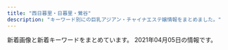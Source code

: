 ```yaml
---
title: "西日暮里・日暮里・鶯谷"
description: "キーワード別にの巨乳アジアン・チャイナエステ嬢情報をまとめました。"
---
```


新着画像と新着キーワードをまとめています。
2021年04月05日の情報です。

<DmmAffiliateIns />
<KeywordTable
  shops={
    [
    {
        "keywords": {
            "D": 8,
            "86": 9,
            "E": 1
        },
        "img_links": [
            "http://esthe-aroma.red/images/cg01.jpg",
            "http://esthe-aroma.red/images/cg07.jpg",
            "http://esthe-aroma.red/images/cg04.jpg",
            "http://esthe-aroma.red/images/r3.jpg",
            "http://esthe-aroma.red/images/kan.jpg",
            "http://esthe-aroma.red/images/rec.png",
            "http://esthe-aroma.red/images/cg02.jpg",
            "http://esthe-aroma.red/images/cg09.jpg",
            "http://esthe-aroma.red/images/cg10.jpg",
            "http://esthe-aroma.red/images/cg08.jpg",
            "http://esthe-aroma.red/images/news.png",
            "http://esthe-aroma.red/images/r4.jpg",
            "http://esthe-aroma.red/images/sruru.jpg",
            "http://esthe-aroma.red/images/staff_s.png",
            "http://esthe-aroma.red/images/r1.jpg",
            "http://esthe-aroma.red/link/menlog.jpg",
            "http://esthe-aroma.red/images/evetop.png",
            "http://esthe-aroma.red/images/precau.png",
            "http://esthe-aroma.red/images/imm.jpg",
            "http://esthe-aroma.red/images/cg03.jpg",
            "http://esthe-aroma.red/images/r2.jpg",
            "http://esthe-aroma.red/images/top.png",
            "http://esthe-aroma.red/images/cg06.jpg"
        ],
        "url": "http://esthe-aroma.red/",
        "name": "\u548c\u5408 \u308f\u3054\u3046",
        "station": "JR\u65e5\u66ae\u91cc\u99c5\u6771\u53e3"
    },
    {
        "keywords": {},
        "station": "JR\u65e5\u66ae\u91cc\u99c5\u6771\u53e3",
        "url": "http://es-minami.com/",
        "name": "\u307f\u306a\u307f",
        "img_links": [
            "http://www.es-minami.com/gals/mika1.jpg",
            "http://www.es-minami.com/images/news.png",
            "http://es-minami.com/images/mobole.png",
            "http://www.es-minami.com/images/sayuri2.jpg",
            "http://www.es-minami.com/img/sayuri2.jpg",
            "http://es-minami.com/images/sayuri1.jpg",
            "http://es-minami.com/images/riri1.jpg",
            "http://www.es-minami.com/images/mika1.jpg",
            "http://es-minami.com/images/yuki1.jpg",
            "http://www.es-minami.com/images/rika1.jpg",
            "http://es-minami.com/gals/riri1.jpg",
            "http://es-minami.com/images/sayuri2.jpg",
            "http://es-minami.com/img/nana1.jpg",
            "http://www.es-minami.com/images/staff-bar.png",
            "http://es-minami.com/img/mika1.jpg",
            "http://www.es-minami.com/gals/sayuri1.jpg",
            "http://es-minami.com/images/pick_staff6.jpg",
            "http://www.es-minami.com/gals/sakura1.jpg",
            "http://es-minami.com/gals/sayuri1.jpg",
            "http://www.es-minami.com/images/mobole.png",
            "http://es-minami.com/images/mika1.jpg",
            "http://www.es-minami.com/gals/nana1.jpg",
            "http://www.es-minami.com/gals/riri1.jpg",
            "http://es-minami.com/img/riri1.jpg",
            "http://www.es-minami.com/img/yuki1.jpg",
            "http://es-minami.com/images/news.png",
            "http://www.es-minami.com/images/yuki1.jpg",
            "http://www.es-minami.com/images/pick_staff6.jpg",
            "http://es-minami.com/gals/yuki1.jpg",
            "http://www.es-minami.com/images/nana1.jpg",
            "http://es-minami.com/gals/nana1.jpg",
            "http://www.es-minami.com/img/mika1.jpg",
            "http://es-minami.com/img/sayuri2.jpg",
            "http://es-minami.com/img/mika2.jpg",
            "http://es-minami.com/images/staff-bar.png",
            "http://es-minami.com/gals/mika2.jpg",
            "http://www.es-minami.com/img/nana1.jpg",
            "http://www.es-minami.com/gals/mika2.jpg",
            "http://www.es-minami.com/img/mika2.jpg",
            "http://www.es-minami.com/gals/sayuri2.jpg",
            "http://es-minami.com/gals/sayuri2.jpg",
            "http://es-minami.com/img/sayuri1.jpg",
            "http://es-minami.com/gals/sakura1.jpg",
            "http://www.es-minami.com/images/mika2.jpg",
            "http://es-minami.com/img/yuki1.jpg",
            "http://es-minami.com/images/rika1.jpg",
            "http://www.es-minami.com/images/sayuri1.jpg",
            "http://www.es-minami.com/gals/rika1.jpg",
            "http://es-minami.com/images/mika2.jpg",
            "http://www.es-minami.com/images/riri1.jpg",
            "http://es-minami.com/images/nana1.jpg",
            "http://www.es-minami.com/img/sayuri1.jpg",
            "http://es-minami.com/gals/mika1.jpg",
            "http://www.es-minami.com/img/riri1.jpg",
            "http://es-minami.com/gals/rika1.jpg",
            "http://www.es-minami.com/gals/yuki1.jpg"
        ]
    },
    {
        "keywords": {},
        "url": "http://reijin.xyz.mn/",
        "img_links": [],
        "name": "\u9e97\u4eba",
        "station": "JR\u65e5\u66ae\u91cc\u99c5\u6771\u53e3"
    },
    {
        "station": "JR\u897f\u65e5\u66ae\u91cc\u99c5",
        "name": "\u706f\u308a\u5c4b",
        "url": "http://chou.ies.bz/",
        "keywords": {},
        "img_links": []
    },
    {
        "keywords": {},
        "img_links": [
            "http://www.relax-mirai.info/images/info02.jpg",
            "http://www.relax-mirai.info/images/m03.jpg",
            "http://www.relax-mirai.info/gals/aki1.jpg",
            "http://www.relax-mirai.info/images/momo1.jpg",
            "http://www.relax-mirai.info/i/images/momo1.jpg",
            "http://www.relax-mirai.info/images/qr.jpg",
            "http://www.relax-mirai.info/i/images/sayuri1.jpg",
            "http://www.relax-mirai.info/i/120/sayuri1.jpg",
            "http://www.relax-mirai.info/gals/risa1.jpg",
            "http://www.relax-mirai.info/images/m02.jpg",
            "http://www.relax-mirai.info/gals/emi1.jpg",
            "http://www.relax-mirai.info/images/info01.jpg",
            "http://www.relax-mirai.info/gals/kaka1.jpg",
            "http://www.relax-mirai.info/images/m04.jpg",
            "http://www.relax-mirai.info/images/sayuri1.jpg",
            "http://www.relax-mirai.info/images/risa1.jpg"
        ],
        "name": "\u672a\u6765",
        "station": "\u65e5\u66ae\u91cc\u99c5\u6771\u53e3",
        "url": "http://www.relax-mirai.info/"
    },
    {
        "name": "\u5065\u7f8e\u5802",
        "station": "JR\u9daf\u8c37\u99c5\u5317\u53e3",
        "url": "http://es-rlx.com/",
        "img_links": [
            "http://es-rlx.com/img/youtube.jpg",
            "http://es-rlx.com/img/ttl_tnew.png",
            "http://es-rlx.com/img/ttl_mobile.png",
            "http://es-rlx.com/pic/top1.jpg",
            "http://es-rlx.com/staff/mai/01.jpg",
            "http://es-rlx.com/pic/top2.jpg",
            "http://es-rlx.com/pic/top3.jpg",
            "http://es-rlx.com/img/access/road02.jpg",
            "http://es-rlx.com/staff/anna/01mb.jpg",
            "http://es-rlx.com/img/access/road01.jpg",
            "http://es-rlx.com/staff/yuki/01.jpg",
            "http://es-rlx.com/i/files/homeimg.jpg",
            "http://es-rlx.com/staff/minami/01.jpg",
            "http://es-rlx.com/img/access/roaddm.png",
            "http://es-rlx.com/staff/sakura/01.jpg",
            "http://es-rlx.com/img/access/road03.jpg",
            "http://es-rlx.com/staff/rumi/01.jpg",
            "http://es-rlx.com/img/ft_tel.png",
            "http://es-rlx.com/staff/yuki/01mb.jpg",
            "http://es-rlx.com/staff/mai/01mb.jpg",
            "http://es-rlx.com/staff/anna/01.jpg",
            "http://es-rlx.com/staff/rumi/01mb.jpg",
            "http://es-rlx.com/img/ttl_staff.png",
            "http://es-rlx.com/staff/minami/01mb.jpg",
            "http://es-rlx.com/img/access/road04.jpg",
            "http://es-rlx.com/pic/head.png",
            "http://es-rlx.com/staff/sakura/01mb.jpg",
            "http://es-rlx.com/img/access/kanban.png",
            "http://es-rlx.com/img/ttl_rec.png"
        ],
        "keywords": {
            "C": 21
        }
    },
    {
        "station": "JR\u9daf\u8c37\u99c5\u5317\u53e3",
        "keywords": {
            "87": 3,
            "D": 12,
            "86": 6,
            "83": 3
        },
        "url": "http://lapis.tyo.cm/",
        "name": "\u30e9\u30d4\u30b9",
        "img_links": [
            "http://lapis.tyo.cm/images/s_blog.jpg",
            "http://lapis.tyo.cm/images/s_link.jpg",
            "http://lapis.tyo.cm/images/nbj3.jpg",
            "http://lapis.tyo.cm/photos/sites/75/2021/01/2021010407562324.jpg",
            "http://lapis.tyo.cm/images/pick_bj3.jpg",
            "http://lapis.tyo.cm/photos/sites/75/2021/01/2021010407562697.jpg",
            "http://lapis.tyo.cm/photos/sites/75/2021/01/2021010407562482.jpg",
            "http://lapis.tyo.cm/images/s_pick.jpg",
            "http://lapis.tyo.cm/photos/sites/75/2021/01/2021010407562290.jpg",
            "http://lapis.tyo.cm/images/pick_bj1.jpg",
            "http://lapis.tyo.cm/images/mobile.jpg",
            "http://lapis.tyo.cm/images/top.png",
            "http://lapis.tyo.cm/images/s_staff.jpg",
            "http://lapis.tyo.cm/images/new.jpg",
            "http://lapis.tyo.cm/images/s_face.jpg",
            "http://lapis.tyo.cm/images/nbj1.jpg"
        ]
    },
    {
        "station": "JR\u65e5\u66ae\u91cc\u99c5\u5357\u53e3",
        "img_links": [
            "http://www.mac-riraku106.xyz/uploads/191008/1-19100Q5451M20.jpg",
            "http://www.mac-riraku106.xyz/uploads/200608/1-20060Q0251EY.jpg",
            "http://www.mac-riraku106.xyz/uploads/190926/1-1Z926131R6102.jpg",
            "http://www.mac-riraku106.xyz/static/picture/tel.png",
            "http://www.mac-riraku106.xyz/uploads/190723/23-1.jpg",
            "http://www.mac-riraku106.xyz/uploads/191219/1-191219124141563.jpg",
            "http://www.mac-riraku106.xyz/static/picture/michi01.png",
            "http://www.mac-riraku106.xyz/uploads/190926/1-1Z926131T2408.jpg",
            "http://www.mac-riraku106.xyz/uploads/190723/30-1.jpg",
            "http://www.mac-riraku106.xyz/static/picture/1.jpg",
            "http://www.mac-riraku106.xyz/uploads/200501/1-200501145002a7.jpg",
            "http://www.mac-riraku106.xyz/uploads/191209/1-191209123459153.jpg",
            "http://www.mac-riraku106.xyz/uploads/191106/1-191106092T0531.jpg",
            "http://www.mac-riraku106.xyz/uploads/191209/1-191209122ZY50.jpg",
            "http://www.mac-riraku106.xyz/uploads/191128/1-19112Q3102OP.jpg",
            "http://www.mac-riraku106.xyz/static/picture/top-img03.png",
            "http://www.mac-riraku106.xyz/uploads/200310/1-20031013091I08.jpg",
            "http://www.mac-riraku106.xyz/uploads/200801/1-200P1110631926.jpg",
            "http://www.mac-riraku106.xyz/static/picture/top-img02.png",
            "http://www.mac-riraku106.xyz/uploads/200317/1-20031G44220J0.jpg",
            "http://www.mac-riraku106.xyz/uploads/190723/10-2.jpg",
            "http://www.mac-riraku106.xyz/uploads/191106/1-191106092S0357.jpg",
            "http://www.mac-riraku106.xyz/uploads/200317/1-20031G44235R7.jpg",
            "http://www.mac-riraku106.xyz/uploads/191008/1-19100Q5453V63.jpg",
            "http://www.mac-riraku106.xyz/static/picture/top-img09.png",
            "http://www.mac-riraku106.xyz/uploads/200501/1-200501125300127.jpg",
            "http://www.mac-riraku106.xyz/uploads/200501/1-200501145011C2.jpg",
            "http://www.mac-riraku106.xyz/uploads/190723/21-1.jpg",
            "http://www.mac-riraku106.xyz/uploads/200818/1-200QQ5535E92.jpg",
            "http://www.mac-riraku106.xyz/uploads/190723/25-1.jpg",
            "http://www.mac-riraku106.xyz/uploads/200818/1-200QQ554231G.jpg",
            "http://www.mac-riraku106.xyz/uploads/190723/1-1.jpg",
            "http://www.mac-riraku106.xyz/static/picture/2.jpg",
            "http://www.mac-riraku106.xyz/uploads/190906/1-1ZZ6125225A4.jpg",
            "http://www.mac-riraku106.xyz/uploads/190723/10-1.jpg",
            "http://www.mac-riraku106.xyz/uploads/190723/34-1.jpg",
            "http://www.mac-riraku106.xyz/uploads/200310/1-200310130925920.jpg",
            "http://www.mac-riraku106.xyz/static/picture/top-img01.png",
            "http://www.mac-riraku106.xyz/uploads/190723/33-1.jpg",
            "http://www.mac-riraku106.xyz/uploads/190906/1-1ZZ612503C39.jpg",
            "http://www.mac-riraku106.xyz/uploads/200501/1-200501144951148.jpg",
            "http://www.mac-riraku106.xyz/uploads/200501/1-200501125251121.jpg",
            "http://www.mac-riraku106.xyz/uploads/200310/1-200310130Z0421.jpg",
            "http://www.mac-riraku106.xyz/uploads/200801/1-200P1110412514.jpg",
            "http://www.mac-riraku106.xyz/uploads/191128/1-19112Q31009521.jpg",
            "http://www.mac-riraku106.xyz/uploads/200801/1-200P1110A4M2.jpg",
            "http://www.mac-riraku106.xyz/uploads/190723/23-3.jpg",
            "http://www.mac-riraku106.xyz/uploads/190826/1-1ZR6144611E0.jpg",
            "http://www.mac-riraku106.xyz/static/picture/michi02.png",
            "http://www.mac-riraku106.xyz/uploads/190826/1-1ZR614462Qa.jpg",
            "http://www.mac-riraku106.xyz/uploads/190723/1-2.jpg",
            "http://www.mac-riraku106.xyz/uploads/191209/1-1912091229204E.jpg",
            "http://www.mac-riraku106.xyz/uploads/191219/1-19121912423J29.jpg",
            "http://www.mac-riraku106.xyz/uploads/200608/1-20060Q02506204.jpg",
            "http://www.mac-riraku106.xyz/uploads/191106/1-191106092J62Y.jpg",
            "http://www.mac-riraku106.xyz/uploads/200501/1-200501125159161.jpg",
            "http://www.mac-riraku106.xyz/uploads/200818/1-200QQ55415J4.jpg",
            "http://www.mac-riraku106.xyz/uploads/191128/1-19112Q3111UF.jpg",
            "http://www.mac-riraku106.xyz/static/picture/call.png",
            "http://www.mac-riraku106.xyz/uploads/200325/1-2003251H340B9.jpg",
            "http://www.mac-riraku106.xyz/uploads/200317/1-20031G4420c38.jpg",
            "http://www.mac-riraku106.xyz/uploads/190723/23-2.jpg",
            "http://www.mac-riraku106.xyz/uploads/200501/1-200501125150516.jpg",
            "http://www.mac-riraku106.xyz/uploads/200325/1-2003251H312V4.jpg"
        ],
        "url": "http://www.mac-riraku106.xyz/",
        "name": "\u306f\u305f\u3061",
        "keywords": {
            "94": 3,
            "D": 49,
            "C": 18,
            "86": 19,
            "F": 3,
            "E": 6,
            "85": 17
        }
    },
    {
        "station": "JR\u897f\u65e5\u66ae\u91cc\u99c5",
        "img_links": [
            "http://flowerscent.este.work/2/uploadimg/1616469849.jpg",
            "http://flowerscent.este.work/2/uploadimg/1599833697.jpg",
            "http://flowerscent.este.work/head_3_4691_1556258938113847.png",
            "http://flowerscent.este.work/head_1_4691_1553674270167089.png",
            "http://flowerscent.este.work/2/uploadimg/1600260826.jpg",
            "http://flowerscent.este.work/head_2_4691_1553674270815382.png"
        ],
        "keywords": {
            "83": 36,
            "E": 12,
            "86": 24,
            "D": 24,
            "87": 12,
            "C": 36
        },
        "url": "http://flowerscent.este.work/",
        "name": "\u3075\u308f\u3075\u308f"
    },
    {
        "url": "http://onkyoukou.tyo.cm/",
        "name": "\u6e29\u99a8\u6e2f-\u304a\u3093\u304d\u3087\u3046\u3053\u3046-",
        "station": "JR\u897f\u65e5\u66ae\u91cc\u99c5",
        "img_links": [
            "http://onkyoukou.tyo.cm/photos/sites/88/2020/03/2020030111163079.jpg",
            "http://onkyoukou.tyo.cm/images/s_news.jpg",
            "http://onkyoukou.tyo.cm/images/s_pick.jpg",
            "http://onkyoukou.tyo.cm/images/acc1.jpg",
            "http://onkyoukou.tyo.cm/images/mobile.jpg",
            "http://onkyoukou.tyo.cm/images/top.png",
            "http://onkyoukou.tyo.cm/images/s_staff1.jpg",
            "http://onkyoukou.tyo.cm/images/face_bj3.jpg",
            "http://onkyoukou.tyo.cm/images/acc3.jpg",
            "http://onkyoukou.tyo.cm/images/s_staff.jpg",
            "http://onkyoukou.tyo.cm/images/nbj1.jpg",
            "http://onkyoukou.tyo.cm/images/acc2.jpg",
            "http://onkyoukou.tyo.cm/images/s_mobile.jpg",
            "http://onkyoukou.tyo.cm/images/s_face.jpg",
            "http://onkyoukou.tyo.cm/images/n1.jpg",
            "http://onkyoukou.tyo.cm/photos/sites/88/2017/03/staff1.jpg",
            "http://onkyoukou.tyo.cm/images/n3.jpg",
            "http://onkyoukou.tyo.cm/images/nbj3.jpg",
            "http://onkyoukou.tyo.cm/photos/sites/88/2017/03/staff4.jpg",
            "http://onkyoukou.tyo.cm/images/s_link.jpg",
            "http://onkyoukou.tyo.cm/images/face_bj.jpg",
            "http://onkyoukou.tyo.cm/photos/sites/88/2017/03/staff2.jpg",
            "http://onkyoukou.tyo.cm/images/line.jpg"
        ],
        "keywords": {
            "C": 10,
            "87": 2,
            "86": 2,
            "88": 3
        }
    },
    {
        "station": "JR\u65e5\u66ae\u91cc\u99c5",
        "url": "http://www.night.ne.jp/tokyo/hayasi/",
        "keywords": {},
        "img_links": [
            "http://www.night.ne.jp/nightnet/img/8.jpg",
            "http://www.night.ne.jp/nightnet/img/2.jpg",
            "http://www.night.ne.jp/tokyo/hayasi/img/view_5.jpg",
            "http://www.night.ne.jp/nightnet/img/14.jpg",
            "http://www.night.ne.jp/_format/P/img/index_enter_1.jpg",
            "http://www.night.ne.jp/nightnet/img/3.jpg",
            "http://www.night.ne.jp/tokyo/hayasi/img/view_1.jpg",
            "http://www.night.ne.jp/nightnet/img/11.jpg",
            "http://www.night.ne.jp/nightnet/img/13.jpg",
            "http://www.night.ne.jp/nightnet/img/16.jpg",
            "http://www.night.ne.jp/nightnet/img/12a.jpg",
            "http://www.night.ne.jp/nightnet/img/6.jpg",
            "http://www.night.ne.jp/tokyo/hayasi/img/qr_code.jpg",
            "http://www.night.ne.jp/tokyo/hayasi/img/view_4.jpg",
            "http://www.night.ne.jp/nightnet/img/7.jpg",
            "http://www.night.ne.jp/tokyo/hayasi/img/view_3.jpg",
            "http://www.night.ne.jp/tokyo/hayasi/img/index.jpg",
            "http://www.night.ne.jp/nightnet/img/9.jpg",
            "http://www.night.ne.jp/tokyo/hayasi/img/index_view.jpg",
            "http://www.night.ne.jp/nightnet/img/4.jpg",
            "http://www.night.ne.jp/nightnet/img/15.jpg",
            "http://www.night.ne.jp/tokyo/hayasi/img/index_top.jpg",
            "http://www.night.ne.jp/tokyo/hayasi/img/view_2.jpg",
            "http://www.night.ne.jp/tokyo/hayasi/img_staff/g_7181.jpg",
            "http://www.night.ne.jp/nightnet/img/10.jpg",
            "http://www.night.ne.jp/tokyo/hayasi/img/view_6.jpg",
            "http://www.night.ne.jp/_format/P/img/whats_news.jpg",
            "http://www.night.ne.jp/_format/W/img/whats_view.jpg",
            "http://www.night.ne.jp/nightnet/img/5.jpg",
            "http://www.night.ne.jp/nightnet/img/17.jpg",
            "http://www.night.ne.jp/nightnet/img/1.jpg",
            "http://www.night.ne.jp/_format/P/img/over_msg_02.jpg",
            "http://www.night.ne.jp/_format/P/img/over_msg_01.jpg"
        ],
        "name": "\u6797\u30de\u30c3\u30b5\u30fc\u30b8"
    },
    {
        "url": "http://www.hohoemi.es-relax.info/",
        "keywords": {},
        "station": "JR\u897f\u65e5\u66ae\u91cc\u99c5",
        "img_links": [
            "http://www.hohoemi.es-relax.info/gals/nana1.jpg",
            "http://www.hohoemi.es-relax.info/gals/yuri1.jpg",
            "http://www.hohoemi.es-relax.info/i/room/r04.jpg",
            "http://www.hohoemi.es-relax.info/i/room/r02.jpg",
            "http://www.hohoemi.es-relax.info/i/room/r03.jpg",
            "http://www.hohoemi.es-relax.info/gals/monika1.jpg",
            "http://www.hohoemi.es-relax.info/gals/nanami1.jpg",
            "http://www.hohoemi.es-relax.info/images/162-1.jpg",
            "http://www.hohoemi.es-relax.info/images/newsbar.jpg",
            "http://www.hohoemi.es-relax.info/gals/karin1.jpg",
            "http://www.hohoemi.es-relax.info/gals/yuyu1.jpg",
            "http://www.hohoemi.es-relax.info/gals/egao1.jpg",
            "http://www.hohoemi.es-relax.info/images/r04.jpg",
            "http://www.hohoemi.es-relax.info/i/room/r01.jpg",
            "http://www.hohoemi.es-relax.info/images/r02.jpg",
            "http://www.hohoemi.es-relax.info/images/r01.jpg",
            "http://www.hohoemi.es-relax.info/gals/mirai1.jpg",
            "http://www.hohoemi.es-relax.info/images/img03.jpg",
            "http://www.hohoemi.es-relax.info/images/r03.jpg",
            "http://www.hohoemi.es-relax.info/gals/rika1.jpg",
            "http://www.hohoemi.es-relax.info/images/img04.jpg",
            "http://www.hohoemi.es-relax.info/images/img02.jpg",
            "http://www.hohoemi.es-relax.info/images/nanami1.jpg",
            "http://www.hohoemi.es-relax.info/images/r05.jpg"
        ],
        "name": "\u307b\u307b\u3048\u307f"
    },
    {
        "keywords": {
            "87": 8,
            "85": 11,
            "D": 22,
            "86": 4,
            "C": 11,
            "E": 4,
            "83": 3
        },
        "img_links": [
            "https://mominoki.tyo.ac/photos/sites/41/2020/11/2020111401222038.jpg",
            "https://mominoki.tyo.ac/images/room1.jpg",
            "https://mominoki.tyo.ac/images/themes/pink/mobile.jpg",
            "https://mominoki.tyo.ac/photos/sites/41/2021/03/202103150746598.jpg",
            "https://mominoki.tyo.ac/photos/sites/41/2020/09/2020092804344656.jpg",
            "https://mominoki.tyo.ac/photos/sites/41/2020/09/2020092810535583.jpg",
            "https://mominoki.tyo.ac/images/themes/pink/no1.png",
            "https://mominoki.tyo.ac/images/themes/pink/no2.png",
            "https://mominoki.tyo.ac/photos/sites/41/2020/09/2020092804344859.jpg",
            "https://mominoki.tyo.ac/images/room3.jpg",
            "https://mominoki.tyo.ac/photos/sites/41/2020/09/2020092801595154.jpg",
            "https://mominoki.tyo.ac/images/themes/pink/s_pickup.png",
            "https://mominoki.tyo.ac/images/themes/pink/s_news.png",
            "https://mominoki.tyo.ac/images/themes/pink/r3.jpg",
            "https://mominoki.tyo.ac/images/themes/pink/s_staff.png",
            "https://mominoki.tyo.ac/photos/sites/41/2020/09/2020092804344750.jpg",
            "https://mominoki.tyo.ac/images/room2.jpg",
            "https://mominoki.tyo.ac/images/room4.jpg",
            "https://mominoki.tyo.ac/images/themes/pink/s_ranking.png",
            "https://mominoki.tyo.ac/images/themes/pink/s_newface.png",
            "https://mominoki.tyo.ac/images/themes/pink/s_link.png",
            "https://mominoki.tyo.ac/images/themes/pink/line.png"
        ],
        "station": "\u753a\u5c4b\u99c51\u756a\u51fa\u53e3",
        "url": "https://mominoki.tyo.ac/",
        "name": "\u3082\u307f\u306e\u6728"
    },
    {
        "img_links": [
            "http://momo.tyo.cm/images/top_slider01.jpg",
            "http://momo.tyo.cm/images/nav_link05.png",
            "http://momo.tyo.cm/images/tit01.png",
            "http://momo.tyo.cm/images/tit_com01.png",
            "http://momo.tyo.cm/images/nav_link01.png",
            "http://momo.tyo.cm/images/tit_com02.png",
            "http://momo.tyo.cm/images/tit_link01.png",
            "http://momo.tyo.cm/images/tit04.png",
            "http://momo.tyo.cm/images/news.png",
            "http://momo.tyo.cm/images/nav_link04.png",
            "http://momo.tyo.cm/images/tit_com05.png",
            "http://momo.tyo.cm/photos/sites/53/2021/02/2021021607405658.jpg",
            "http://momo.tyo.cm/images/border02.png",
            "http://momo.tyo.cm/photos/sites/53/2021/02/2021021607405578.jpg",
            "http://momo.tyo.cm/images/tit02.png",
            "http://momo.tyo.cm/images/pagetop.png",
            "http://momo.tyo.cm/images/tit05.png",
            "http://momo.tyo.cm/images/nav_link06.png",
            "http://momo.tyo.cm/images/tit_com04.png",
            "http://momo.tyo.cm/images/nav_link03.png",
            "http://momo.tyo.cm/images/tit_com03.png",
            "http://momo.tyo.cm/images/border01.png",
            "http://momo.tyo.cm/images/bg_pick.png",
            "http://momo.tyo.cm/images/nav_link02.png",
            "http://momo.tyo.cm/images/top_slider02.jpg",
            "http://momo.tyo.cm/images/tit_staff.png",
            "http://momo.tyo.cm/photos/sites/53/2021/02/2021021607405730.jpg",
            "http://momo.tyo.cm/images/tit_com.png",
            "http://momo.tyo.cm/photos/sites/53/2021/02/2021021607405882.jpg",
            "http://momo.tyo.cm/images/tit03.png"
        ],
        "keywords": {
            "D": 20,
            "86": 15,
            "85": 5
        },
        "name": "\u6843",
        "station": "JR\u65e5\u66ae\u91cc\u99c5\u5357\u53e3",
        "url": "http://momo.tyo.cm/"
    },
    {
        "url": "https://www.sofia-est.com/",
        "name": "\u30bd\u30d5\u30a3\u30a2",
        "img_links": [
            "https://www.sofia-est.com/img/girl/list/s97_list.jpg",
            "https://www.sofia-est.com/img/material/mob_youtube.png",
            "https://www.sofia-est.com/img/girl/main/s85_1.jpg",
            "https://www.sofia-est.com/img/material/page7_subt1.png",
            "https://www.sofia-est.com/img/material/page8_subt2.png",
            "https://www.sofia-est.com/img/girl/main/s56_1.jpg",
            "https://www.sofia-est.com/img/material/mob_m5.jpg",
            "https://www.sofia-est.com/img/girl/main/s100_1.jpg",
            "https://www.sofia-est.com/img/top/topslide20141210.jpg",
            "https://www.sofia-est.com/img/material/iph.png",
            "https://www.sofia-est.com/img/material/page3_1_subt2.png",
            "https://www.sofia-est.com/img/girl/list/s56_list.jpg",
            "https://www.sofia-est.com/img/girl/pickup/pickup20190509222453.jpg",
            "https://www.sofia-est.com/img/girl/list/s100_list.jpg",
            "https://www.sofia-est.com/img/material/page8_subt1.png",
            "https://www.sofia-est.com/img/material/page6_subt3.png",
            "https://www.sofia-est.com/img/girl/main/s55_1.jpg",
            "https://www.sofia-est.com/img/girl/list/s81_list.jpg",
            "https://www.sofia-est.com/img/material/photo4.jpg",
            "https://www.sofia-est.com/img/girl/list/s55_list.jpg",
            "https://www.sofia-est.com/img/girl/list/s85_list.jpg",
            "https://www.sofia-est.com/img/material/gm1_rollout.png",
            "https://www.sofia-est.com/img/top/topslide20150918.jpg",
            "https://www.sofia-est.com/img/girl/thumb/s81_3.jpg",
            "https://www.sofia-est.com/img/girl/thumb/s85_3.jpg",
            "https://www.sofia-est.com/img/girl/list/s99_list.jpg",
            "https://www.sofia-est.com/img/material/top_camp.png",
            "https://www.sofia-est.com/img/material/page4_subt1.png",
            "https://www.sofia-est.com/img/girl/thumb/s84_1.jpg",
            "https://www.sofia-est.com/img/material/sd_rt_btn.png",
            "https://www.sofia-est.com/img/girl/main/s108_1.jpg",
            "https://www.sofia-est.com/img/material/page5_subt2.png",
            "https://www.sofia-est.com/img/girl/thumb/s81_4.jpg",
            "https://www.sofia-est.com/img/material/photo5.jpg",
            "https://www.sofia-est.com/img/girl/main/s84_1.jpg",
            "https://www.sofia-est.com/img/material/photo8.jpg",
            "https://www.sofia-est.com/img/material/mobileqr.png",
            "https://www.sofia-est.com/img/girl/list/s84_list.jpg",
            "https://www.sofia-est.com/img/girl/pickup/pickup20191220093623.jpg",
            "https://www.sofia-est.com/img/girl/thumb/s55_3.jpg",
            "https://www.sofia-est.com/img/material/course_tanta2.png",
            "https://www.sofia-est.com/img/material/mob_m2_rev1.jpg",
            "https://www.sofia-est.com/img/girl/thumb/s81_5.jpg",
            "https://www.sofia-est.com/img/girl/thumb/s89_1.jpg",
            "https://www.sofia-est.com/img/material/hosi5.png",
            "https://www.sofia-est.com/img/girl/list/s106_list.jpg",
            "https://www.sofia-est.com/img/material/courseoption_rev1.png",
            "https://www.sofia-est.com/img/girl/thumb/s99_2.jpg",
            "https://www.sofia-est.com/img/girl/mobilepickup/mobilepickup20200302124127.jpg",
            "https://www.sofia-est.com/img/material/page2_subt1.png",
            "https://www.sofia-est.com/img/material/gm2_rollout.png",
            "https://www.sofia-est.com/img/material/movie_left_yaji.png",
            "https://www.sofia-est.com/img/material/movie20141210.jpg",
            "https://www.sofia-est.com/img/banner/koko_120x60.png",
            "https://www.sofia-est.com/img/girl/list/s92_list.jpg",
            "https://www.sofia-est.com/img/girl/thumb/s94_1.jpg",
            "https://www.sofia-est.com/img/material/top_pickup.png",
            "https://www.sofia-est.com/img/girl/thumb/s55_2.jpg",
            "https://www.sofia-est.com/img/girl/main/s81_1.jpg",
            "https://www.sofia-est.com/img/material/pagetop_rollout.png",
            "https://www.sofia-est.com/img/material/photo2.jpg",
            "https://www.sofia-est.com/img/material/page4_subt2.png",
            "https://www.sofia-est.com/img/girl/main/s89_1.jpg",
            "https://www.sofia-est.com/img/material/photo3.jpg",
            "https://www.sofia-est.com/img/material/page3_1_subt1.png",
            "https://www.sofia-est.com/img/material/page3_subt1.png",
            "https://www.sofia-est.com/img/material/mob_m1_rev1.jpg",
            "https://www.sofia-est.com/img/girl/thumb/s81_1.jpg",
            "https://www.sofia-est.com/img/girl/pickup/pickup20191220093702.jpg",
            "https://www.sofia-est.com/img/girl/main/s99_1.jpg",
            "https://www.sofia-est.com/img/material/yakusoku.png",
            "https://www.sofia-est.com/img/material/top_infomation.png",
            "https://www.sofia-est.com/img/girl/thumb/s56_1.jpg",
            "https://www.sofia-est.com/img/material/noimg_thumb.jpg",
            "https://www.sofia-est.com/img/girl/thumb/s97_2.jpg",
            "https://www.sofia-est.com/img/girl/list/s57_list.jpg",
            "https://www.sofia-est.com/img/material/top_newface.png",
            "https://www.sofia-est.com/img/girl/list/s108_list.jpg",
            "https://www.sofia-est.com/img/material/phototxt.jpg",
            "https://www.sofia-est.com/img/girl/thumb/s56_2.jpg",
            "https://www.sofia-est.com/img/girl/list/s94_list.jpg",
            "https://www.sofia-est.com/img/girl/thumb/s100_1.jpg",
            "https://www.sofia-est.com/img/material/top_twitter.png",
            "https://www.sofia-est.com/img/girl/list/s89_list.jpg",
            "https://www.sofia-est.com/img/material/page6_subt1.png",
            "https://www.sofia-est.com/img/girl/thumb/s99_1.jpg",
            "https://www.sofia-est.com/img/material/gm6_rollout.png",
            "https://www.sofia-est.com/img/material/course_tanta1.png",
            "https://www.sofia-est.com/img/what/coupon202009.png",
            "https://www.sofia-est.com/img/girl/thumb/s85_2.jpg",
            "https://www.sofia-est.com/img/girl/thumb/s57_1.jpg",
            "https://www.sofia-est.com/img/material/photo7.jpg",
            "https://www.sofia-est.com/img/material/noimg_b.jpg",
            "https://www.sofia-est.com/img/girl/thumb/s97_1.jpg",
            "https://www.sofia-est.com/img/material/noimg_m.jpg",
            "https://www.sofia-est.com/img/material/gm5_rollout.png",
            "https://www.sofia-est.com/img/girl/thumb/s81_2.jpg",
            "https://www.sofia-est.com/img/material/movieicon.png",
            "https://www.sofia-est.com/img/material/top_about.png",
            "https://www.sofia-est.com/img/material/photo6.jpg",
            "https://www.sofia-est.com/img/girl/list/s111_list.jpg",
            "https://www.sofia-est.com/img/girl/main/s111_1.jpg",
            "https://www.sofia-est.com/img/girl/thumb/s55_1.jpg",
            "https://www.sofia-est.com/img/girl/main/s97_1.jpg",
            "https://www.sofia-est.com/img/material/photobig.jpg",
            "https://www.sofia-est.com/img/material/top_kodawariimg1.jpg",
            "https://www.sofia-est.com/img/material/photo1.jpg",
            "https://www.sofia-est.com/img/material/movie_right_yaji.png",
            "https://www.sofia-est.com/img/girl/thumb/s85_1.jpg",
            "https://www.sofia-est.com/img/top/topslide20141211.jpg",
            "https://www.sofia-est.com/img/girl/thumb/s106_1.jpg",
            "https://www.sofia-est.com/img/girl/thumb/s111_1.jpg",
            "https://www.sofia-est.com/img/material/coursepoint_rev2.png",
            "https://www.sofia-est.com/img/girl/pickup/pickup20200111122329.jpg",
            "https://www.sofia-est.com/img/material/top_movie.png",
            "https://www.sofia-est.com/img/material/top_kodawari.png",
            "https://www.sofia-est.com/img/material/gm4_rollout.png",
            "https://www.sofia-est.com/img/material/mob_m4.jpg",
            "https://www.sofia-est.com/img/material/top_news.png",
            "https://www.sofia-est.com/img/material/page5_subt1.png",
            "https://www.sofia-est.com/img/material/doublecourse_rev1.png",
            "https://www.sofia-est.com/img/girl/thumb/s108_1.jpg",
            "https://www.sofia-est.com/img/material/gm3_rollout.png",
            "https://www.sofia-est.com/img/material/mob_m3_rev1.jpg",
            "https://www.sofia-est.com/img/girl/thumb/s92_1.jpg",
            "https://www.sofia-est.com/img/girl/thumb/s89_2.jpg",
            "https://www.sofia-est.com/img/material/page6_subt2.png",
            "https://www.sofia-est.com/img/girl/thumb/s100_2.jpg",
            "https://www.sofia-est.com/img/girl/thumb/s84_2.jpg"
        ],
        "keywords": {
            "\u30bb\u30af\u30b7\u30fc": 28,
            "\u30c0\u30a4\u30ca\u30de\u30a4\u30c8": 1,
            "G": 1
        },
        "station": "JR\u65e5\u66ae\u91cc\u99c5\u5357\u53e3"
    },
    {
        "url": "http://www.es-ms.work/",
        "station": "JR\u9daf\u8c37\u99c5\u5317\u53e3",
        "img_links": [
            "http://www.es-ms.work/images/s1.png",
            "http://www.es-ms.work/images/sys.jpg",
            "http://www.es-ms.work/staff/kaya.jpg",
            "http://www.es-ms.work/images/interior_t.jpg",
            "http://www.es-ms.work/images/news.jpg",
            "http://www.es-ms.work/img/sayuri1.jpg",
            "http://www.es-ms.work/images/int1.jpg",
            "http://www.es-ms.work/images/2.jpg",
            "http://www.es-ms.work/staff/sayuri.jpg",
            "http://www.es-ms.work/img/kaya1.jpg",
            "http://www.es-ms.work/images/ac1.jpg",
            "http://www.es-ms.work/images/rec2.jpg",
            "http://www.es-ms.work/images/head.jpg",
            "http://www.es-ms.work/img/rina1.jpg",
            "http://www.es-ms.work/images/1.jpg",
            "http://www.es-ms.work/images/3.jpg",
            "http://www.es-ms.work/images/tg.jpg",
            "http://www.es-ms.work/staff/rina.jpg",
            "http://www.es-ms.work/images/int2.jpg",
            "http://www.es-ms.work/images/staff_t.jpg",
            "http://www.es-ms.work/images/rec1.jpg"
        ],
        "name": "\u685c\u306e\u5bb6",
        "keywords": {}
    },
    {
        "url": "http://www.ai-lian.work/",
        "img_links": [
            "http://www.ai-lian.work/images/3.jpg",
            "http://www.ai-lian.work/img/yui1.jpg",
            "http://www.ai-lian.work/images/line.png",
            "http://www.ai-lian.work/images/int1.jpg",
            "http://www.ai-lian.work/images/mobile.jpg",
            "http://www.ai-lian.work/images/int2.jpg",
            "http://www.ai-lian.work/images/1.jpg",
            "http://www.ai-lian.work/images/tel.jpg",
            "http://www.ai-lian.work/images/rec1.jpg",
            "http://www.ai-lian.work/images/staff_t.jpg",
            "http://www.ai-lian.work/images/head.jpg",
            "http://www.ai-lian.work/images/sys1.jpg",
            "http://www.ai-lian.work/img/saya1.jpg",
            "http://www.ai-lian.work/images/ta.jpg",
            "http://www.ai-lian.work/img/aya1.jpg",
            "http://www.ai-lian.work/images/interior_t.jpg",
            "http://www.ai-lian.work/images/news.jpg",
            "http://www.ai-lian.work/images/2.jpg"
        ],
        "station": "JR\u9daf\u8c37\u99c5\u5317\u53e3",
        "name": "\u5fc3\u7f8e",
        "keywords": {}
    },
    {
        "img_links": [
            "http://www.en-nippori.net/image/mainparts/images/navi01_04.jpg",
            "http://www.en-nippori.net/image/mainparts/images/navi01_06.jpg",
            "http://www.en-nippori.net/image/mainparts/images/navi01_07.jpg",
            "http://www.en-nippori.net/image/index/top.jpg",
            "http://www.en-nippori.net/image/therapist/02.jpg",
            "http://www.en-nippori.net/image/mainparts/images/navi01_03.jpg",
            "http://www.en-nippori.net/image/therapist/04.jpg",
            "http://www.en-nippori.net/image/mainparts/images/navi01_02.jpg",
            "http://www.en-nippori.net/image/mainparts/main.jpg",
            "http://www.en-nippori.net/image/therapist/01.jpg",
            "http://www.en-nippori.net/image/mainparts/images/navi01_05.jpg",
            "http://www.en-nippori.net/image/therapist/06.jpg",
            "http://www.en-nippori.net/image/therapist/03.jpg"
        ],
        "keywords": {
            "C": 6
        },
        "name": "\u7e01",
        "station": "JR\u65e5\u66ae\u91cc\u99c5\u6771\u53e3",
        "url": "http://www.en-nippori.net/"
    }
]
}
/>
<DmmAffiliateScript />
